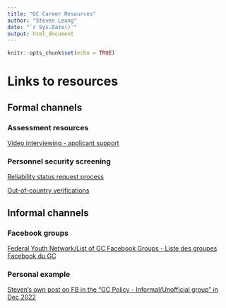 ```yaml
---
title: "GC Career Resources"
author: "Steven Leung"
date: "`r Sys.Date()`"
output: html_document
---
```


```r
knitr::opts_chunk$set(echo = TRUE)
```

# Links to resources

## Formal channels

### Assessment resources

[Video interviewing - applicant support](https://vidcruiter.com/video-interviewing/applicant-support/)

### Personnel security screening

[Reliability status request process](https://www.tpsgc-pwgsc.gc.ca/esc-src/personnel/pdcf-rsrp-eng.html#s1)

[Out-of-country verifications](https://www.tpsgc-pwgsc.gc.ca/esc-src/personnel/vhp-ocv-eng.html)

## Informal channels

### Facebook groups

[Federal Youth Network/List of GC Facebook Groups - Liste des groupes Facebook du GC](https://wiki.gccollab.ca/Federal_Youth_Network/List_of_GC_Facebook_Groups_-_Liste_des_groupes_Facebook_du_GC)

### Personal example

[Steven's own post on FB in the "GC Policy - Informal/Unofficial group" in Dec 2022](https://www.facebook.com/groups/568251393590657/user/593330204)